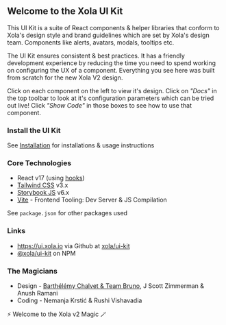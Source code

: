 
<Meta title="Introduction" />

## Welcome to the Xola UI Kit

This UI Kit is a suite of React components & helper libraries that conform to Xola's design style and brand guidelines which are set by Xola's design team. Components like alerts, avatars, modals, tooltips etc.

The UI Kit ensures consistent & best practices. It has a friendly development experience by reducing the time you need to spend working on configuring the UX of a component. Everything you see here was built from scratch for the new Xola V2 design.

Click on each component on the left to view it's design. Click on _"Docs"_ in the top toolbar to look at it's configuration parameters which can be tried out live! Click _"Show Code"_ in those boxes to see how to use that component.

### Install the UI Kit

See [Installation](/story/installation--page) for installations & usage instructions

### Core Technologies

-   React v17 (using [hooks](https://reactjs.org/docs/hooks-overview.html))
-   [Tailwind CSS](https://tailwindcss.com) v3.x
-   [Storybook JS](https://storybook.js.org/) v6.x
-   [Vite](https://vitejs.dev/) - Frontend Tooling: Dev Server & JS Compilation

See `package.json` for other packages used

### Links

-   https://ui.xola.io via Github at [xola/ui-kit](https://github.com/xola/ui-kit)
-   [@xola/ui-kit](https://www.npmjs.com/package/@xola/ui-kit) on NPM

### The Magicians

-   Design - [Barthélémy Chalvet & Team Bruno](https://www.callbruno.com/en/), J Scott Zimmerman & Anush Ramani
-   Coding - Nemanja Krstić & Rushi Vishavadia

⚡️ Welcome to the Xola v2 Magic 🪄
